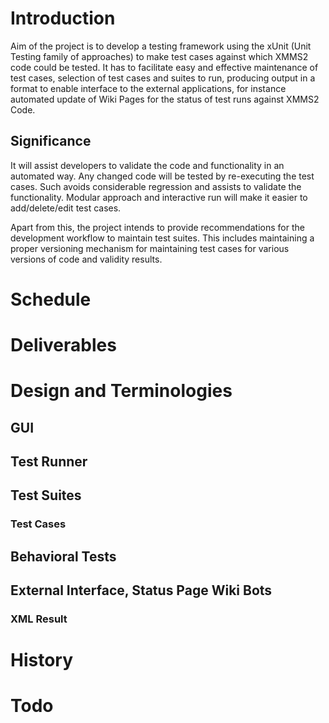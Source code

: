 =Introduction=

Aim of the project is to develop a testing framework using the xUnit (Unit Testing family of approaches) to make test cases against which XMMS2 code could be tested. It has to facilitate easy and effective maintenance of test cases, selection of test cases and suites to run, producing output in a format to enable interface to the external applications, for instance automated update of Wiki Pages for the status of test runs against XMMS2 Code.

==Significance==

It will assist developers to validate the code and functionality in an automated way. Any changed code will be tested by re-executing the test cases. Such avoids considerable regression and assists to validate the functionality. Modular approach and interactive run will make it easier to add/delete/edit test cases. 

Apart from this, the project intends to provide recommendations for the development workflow to maintain test suites. This includes maintaining a proper versioning mechanism for maintaining test cases for various versions of code and validity results.

=Schedule=
=Deliverables=
=Design and Terminologies=
==GUI==
==Test Runner==
==Test Suites==
===Test Cases===
==Behavioral Tests==
==External Interface, Status Page Wiki Bots==
===XML Result===
=History=
=Todo=